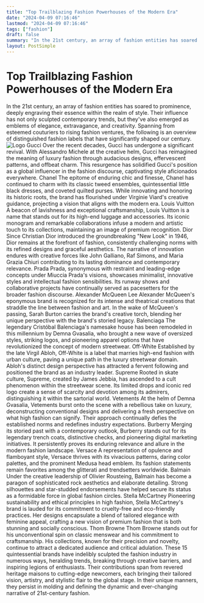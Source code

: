 ```yaml
---
title: "Top Trailblazing Fashion Powerhouses of the Modern Era"
date: "2024-04-09 07:16:46"
lastmod: "2024-04-09 07:16:46"
tags: ["fashion"]
draft: false
summary: "In the 21st century, an array of fashion entities has soared to prominence, deeply engraving their essence within the realm of style. Their influence has not only sculpted contemporary trends, but they've also emerged as emblems of elegance, extravagance, and creativity. Spanning from esteemed couturiers to rising fashion ventures, the following is an overview of distinguished fashion labels that have significantly shaped our century."
layout: PostSimple
---
```

# Top Trailblazing Fashion Powerhouses of the Modern Era
In the 21st century, an array of fashion entities has soared to prominence, deeply engraving their essence within the realm of style. Their influence has not only sculpted contemporary trends, but they've also emerged as emblems of elegance, extravagance, and creativity. Spanning from esteemed couturiers to rising fashion ventures, the following is an overview of distinguished fashion labels that have significantly shaped our century.
<img alt="Logo" class="lazyImg" data-src="https://cdn.seniorsselection.com/src_image/040309eab59c5fe9aa1243ef96538708.webp" src="/statics/image/loading.webp"/>
Gucci
Over the recent decades, Gucci has undergone a significant revival. With Alessandro Michele at the creative helm, Gucci has reimagined the meaning of luxury fashion through audacious designs, effervescent patterns, and offbeat charm. This resurgence has solidified Gucci's position as a global influencer in the fashion discourse, captivating style aficionados everywhere.
Chanel
The epitome of enduring chic and finesse, Chanel has continued to charm with its classic tweed ensembles, quintessential little black dresses, and coveted quilted purses. While innovating and honoring its historic roots, the brand has flourished under Virginie Viard's creative guidance, projecting a vision that aligns with the modern era.
Louis Vuitton
A beacon of lavishness and exceptional craftsmanship, Louis Vuitton is a name that stands out for its high-end luggage and accessories. Its iconic monogram and remarkable collaborations infuse a modern and artistic touch to its collections, maintaining an image of premium recognition.
Dior
Since Christian Dior introduced the groundbreaking "New Look" in 1946, Dior remains at the forefront of fashion, consistently challenging norms with its refined designs and graceful aesthetics. The narrative of innovation endures with creative forces like John Galliano, Raf Simons, and Maria Grazia Chiuri contributing to its lasting dominance and contemporary relevance.
Prada
Prada, synonymous with restraint and leading-edge concepts under Miuccia Prada's visions, showcases minimalist, innovative styles and intellectual fashion sensibilities. Its runway shows and collaborative projects have continually served as pacesetters for the broader fashion discourse.
Alexander McQueen
Lee Alexander McQueen's eponymous brand is recognized for its intense and theatrical creations that straddle the line between fashion and art. In the wake of McQueen's passing, Sarah Burton carries the brand's creative torch, blending her unique perspective with the brand's storied legacy.
Balenciaga
The legendary Cristóbal Balenciaga's namesake house has been remodeled in this millennium by Demna Gvasalia, who brought a new wave of oversized styles, striking logos, and pioneering apparel options that have revolutionized the concept of modern streetwear.
Off-White
Established by the late Virgil Abloh, Off-White is a label that marries high-end fashion with urban culture, paving a unique path in the luxury streetwear domain. Abloh's distinct design perspective has attracted a fervent following and positioned the brand as an industry leader.
Supreme
Rooted in skate culture, Supreme, created by James Jebbia, has ascended to a cult phenomenon within the streetwear scene. Its limited drops and iconic red logo create a sense of scarcity and devotion among its admirers, distinguishing it within the sartorial world.
Vetements
At the helm of Demna Gvasalia, Vetements burst onto the scene with a rebellious take on luxury, deconstructing conventional designs and delivering a fresh perspective on what high fashion can signify. Their approach continually defies the established norms and redefines industry expectations.
Burberry
Merging its storied past with a contemporary outlook, Burberry stands out for its legendary trench coats, distinctive checks, and pioneering digital marketing initiatives. It persistently proves its enduring relevance and allure in the modern fashion landscape.
Versace
A representation of opulence and flamboyant style, Versace thrives with its vivacious patterns, daring color palettes, and the prominent Medusa head emblem. Its fashion statements remain favorites among the glitterati and trendsetters worldwide.
Balmain
Under the creative leadership of Olivier Rousteing, Balmain has become a paragon of sophisticated rock aesthetics and elaborate detailing. Strong silhouettes and star-studded endorsements have helped secure its status as a formidable force in global fashion circles.
Stella McCartney
Pioneering sustainability and ethical principles in high fashion, Stella McCartney's brand is lauded for its commitment to cruelty-free and eco-friendly practices. Her designs encapsulate a blend of tailored elegance with feminine appeal, crafting a new vision of premium fashion that is both stunning and socially conscious.
Thom Browne
Thom Browne stands out for his unconventional spin on classic menswear and his commitment to craftsmanship. His collections, known for their precision and novelty, continue to attract a dedicated audience and critical adulation.
These 15 quintessential brands have indelibly sculpted the fashion industry in numerous ways, heralding trends, breaking through creative barriers, and inspiring legions of enthusiasts. Their contributions span from revered heritage maisons to cutting-edge newcomers, each bringing their tailored vision, artistry, and stylistic flair to the global stage. In their unique manners, they persist in molding and defining the dynamic and ever-changing narrative of 21st-century fashion.
        